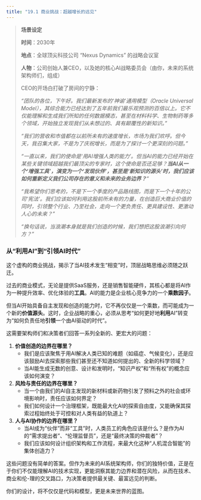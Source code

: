 ```yaml
---
title: "19.1 商业挑战：超越增长的远见"
---
```


> **场景设定**
>
> **时间**：2030年
>
> **地点**：全球顶尖科技公司 "Nexus Dynamics" 的战略会议室
>
> **人物**：公司创始人兼CEO，以及她的核心AI战略委员会（由你，未来的系统架构师们，组成）
>
> CEO的开场白打破了房间的宁静：
>
> *“团队的各位，下午好。我们最新发布的‘神谕’通用模型（Oracle Universal Model），其综合能力已经达到了五年前我们最乐观预测的百倍以上。它不仅能理解和生成我们所知的任何数据模态，甚至在材料科学、生物制药等多个领域，开始独立发现我们从未想过的、具有颠覆性的新知识。”*
>
> *“我们的营收和市值都在以前所未有的速度增长，市场为我们欢呼。但今天，我召集大家，不是为了庆祝增长，而是为了探讨一个更深刻的问题。”*
>
> *“一直以来，我们的使命是‘用AI增强人类的能力’。但当AI的能力已经开始在某些关键领域超越我们最顶尖的专家时，这个使命是否还足够？**当AI从一个‘增强工具’，演变为一个‘发现伙伴’，甚至是‘新知识的源头’时，我们应该如何重新定义我们公司存在的意义和未来的业务边界？**”*
>
> *“我希望你们思考的，不是下一个季度的产品路线图，而是下一个十年的公司‘宪法’。我们应该如何利用这股前所未有的力量，在创造巨大商业价值的同时，引领整个行业、乃至社会，走向一个更负责任、更具建设性、更激动人心的未来？”*
>
> *“换句话说，当浪潮本身就是我们创造的时候，我们想把这股浪潮引向何方？”*

### 从“利用AI”到“引领AI时代”

这个虚构的商业挑战，揭示了当AI技术发生“相变”时，顶层战略思维必须随之跃迁。

过去的商业模式，无论是提供SaaS服务，还是销售智能硬件，其核心都是将AI作为一种提升效率、优化体验的**工具**。AI的能力是企业核心竞争力的一个**乘数因子**。

但当AI开始具备自主发现和创造的能力时，它不再仅仅是一个乘数，而可能成为一个新的**价值源头**。这时，企业战略的重心，必须从思考“如何更好地**利用**AI”转变为“如何负责任地**引领**一个由AI驱动的时代”。

这需要架构师们和决策者们回答一系列全新的、更宏大的问题：

1.  **价值创造的边界在哪里？**
    -   我们是应该聚焦于用AI解决人类已知的难题（如癌症、气候变化），还是应该鼓励AI去探索那些我们甚至还不知道如何提出的、全新的科学领域？
    -   当AI能生成无数的创意、设计和发明时，“知识产权”和“所有权”的概念应该如何演变？

2.  **风险与责任的边界在哪里？**
    -   当一个由我们的AI自主发现的新材料或新药物引发了预料之外的社会或环境影响时，责任应该如何界定？
    -   我们如何设计一个治理框架，既能最大化AI的探索自由度，又能确保其探索过程始终处于可控和对人类有益的轨道上？

3.  **人与AI协作的边界在哪里？**
    -   当AI成为“伙伴”而非“工具”时，人类员工的角色应该是什么？是作为AI的“需求提出者”、“伦理监督员”，还是“最终决策的仲裁者”？
    -   我们应该如何设计组织架构和工作流程，来最大化这种“人机混合智能”的集体创造力？

这些问题没有简单的答案。但作为未来的AI系统架构师，你们的独特价值，正是在于你们不仅能理解AI的技术实现，更能洞察其能力边界和潜在风险，从而在技术、商业和伦-理的交叉路口，为决策者提供最关键、最富远见的判断。

你们的设计，将不仅仅是代码和模型，更是未来世界的蓝图。

